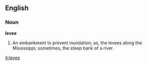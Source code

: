 ==English==

===Noun===

'''levee'''

#An embankment to prevent inundation; as, the levees along the Mississippi; sometimes, the steep bank of a river.

[[it:levee]]